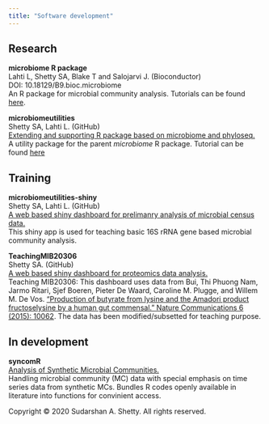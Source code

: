 ---
title: "Software development"
---


## Research   
**microbiome R package**  
Lahti L, Shetty SA, Blake T and Salojarvi J. (Bioconductor)  
DOI: 10.18129/B9.bioc.microbiome   
An R package for microbial community analysis. Tutorials can be found [here](https://microbiome.github.io/tutorials/).    

**microbiomeutilities**   
Shetty SA, Lahti L. (GitHub)  
[Extending and supporting R package based on microbiome and phyloseq.](https://github.com/microsud/microbiomeutilities)   
A utility package for the parent _microbiome_ R package. Tutorial can be found [here](https://microsud.github.io/microbiomeutilities/)   

## Training  
**microbiomeutilities-shiny**   
Shetty SA, Lahti L. (GitHub)  
[A web based shiny dashboard for prelimanry analysis of microbial census data.](https://gutmicrobe.shinyapps.io/microbiomeutils-shiny/)   
This shiny app is used for teaching basic 16S rRNA gene based microbial community analysis.  

**TeachingMIB20306**   
Shetty SA. (GitHub)  
[A web based shiny dashboard for proteomics data analysis.](https://github.com/microsud/TeachingMIB20306)   
Teaching MIB20306: This dashboard uses data from Bui, Thi Phuong Nam, Jarmo Ritari, Sjef Boeren, Pieter De Waard, Caroline M. Plugge, and Willem M. De Vos. ["Production of butyrate from lysine and the Amadori product fructoselysine by a human gut commensal." Nature Communications 6 (2015): 10062](https://www.nature.com/articles/ncomms10062). The data has been modified/subsetted for teaching purpose.    

## In development  

**syncomR**  
[Analysis of Synthetic Microbial Communities.](https://github.com/microsud/syncomR)   
Handling microbial community (MC) data with special emphasis on time series data from synthetic MCs. Bundles R codes openly available in literature into functions for convinient access.   





<p>Copyright &copy; 2020 Sudarshan A. Shetty. All rights reserved.</p>

